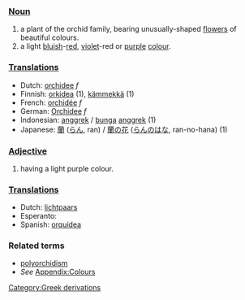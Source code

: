 ===[[Noun]]===
#a plant of the orchid family, bearing unusually-shaped [[flower]]s of beautiful colours.
#a light [[blue|bluish]]-[[red]], [[violet]]-red or [[purple]] [[color|colour]].

===[[Translation]]s===
*Dutch: [[orchidee]] ''f''
*Finnish: [[orkidea]] (1), [[kämmekkä]] (1)
*French: [[orchidée]] ''f''
*German: [[Orchidee]] ''f''
*Indonesian: [[anggrek]] / [[bunga]] [[anggrek]] (1)
*Japanese: [[蘭]] ([[らん]], ran) / [[蘭の花]] ([[らんのはな]], ran-no-hana) (1)

===[[Adjective]]===
#having a light purple colour.

===[[Translation]]s===
*Dutch: [[lichtpaars]]
*Esperanto: [[]]
*Spanish: [[orquídea]]

===Related terms===
*[[polyorchidism]]
*''See'' [[Wiktionary_Appendix:Colours|Appendix:Colours]]
[[Category:Greek derivations]]